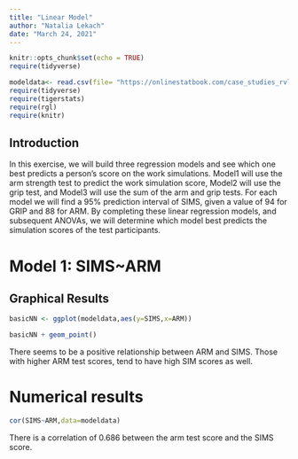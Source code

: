 ```yaml
---
title: "Linear Model"
author: "Natalia Lekach"
date: "March 24, 2021"
---
```


```r
knitr::opts_chunk$set(echo = TRUE)
require(tidyverse)
```

```r
modeldata<- read.csv(file= "https://onlinestatbook.com/case_studies_rvls/physical_strength/data.txt",sep="",header=TRUE)
require(tidyverse)
require(tigerstats)
require(rgl)
require(knitr)
```


## Introduction

In this exercise, we will build three regression models and see which one best predicts a person's score on the work simulations. Model1 will use the arm strength test to predict the work simulation score, Model2 will use the grip test, and Model3 will use the sum of the arm and grip tests. For each model we will find a 95% prediction interval of SIMS, given a value of 94  for GRIP and 88 for ARM.
By completing these linear regression models, and subsequent ANOVAs, we will determine which model best predicts the simulation scores of the test participants.   


# Model 1: SIMS~ARM

## Graphical Results
```r
basicNN <- ggplot(modeldata,aes(y=SIMS,x=ARM))
```

```r
basicNN + geom_point()
```
  
There seems to be a positive relationship between ARM and SIMS. Those with higher ARM test scores, tend to have high SIM scores as well.  

# Numerical results
```r
cor(SIMS~ARM,data=modeldata)
```

There is a correlation of 0.686 between the arm test score and the SIMS score.  

  

